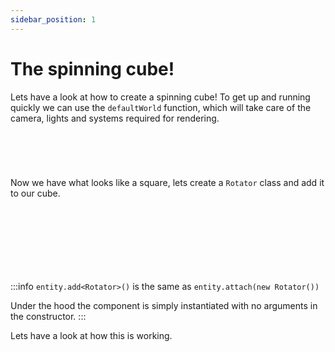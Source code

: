 ```yaml
---
sidebar_position: 1
---
```


# The spinning cube!

<Canvas/>

Lets have a look at how to create a spinning cube! To get up and running quickly we can use the `defaultWorld` function, which will take care of the camera, lights and systems required for rendering.

```ts

const world = defaultWorld()
const cube = world.createEntity()
	.attach(new Mesh(CubeGeometry.default,new Material(litShader)))
```

Now we have what looks like a square, lets create a `Rotator` class and add it to our cube.
```ts
class Rotator extends BehaviorComponent{
	update(){
		const deltaTime = this.world.get<Time>().delta
		this.transform.rotation.x += 0.01 * deltaTime
	}
}
cube.add<Rotator>()
```
:::info
`entity.add<Rotator>()` is the same as `entity.attach(new Rotator())`

Under the hood the component is simply instantiated with no arguments in the constructor.
:::

Lets have a look at how this is working.